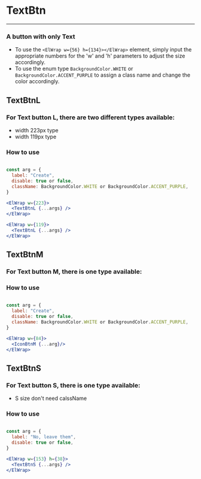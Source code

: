 
<Meta title="MDX/TextBtn" of={TextBtnStories} />

# TextBtn

---

### A button with only Text

- To use the `<ElWrap w={56} h={134}></ElWrap>` element, simply input the appropriate numbers for the 'w' and 'h' parameters to adjust the size accordingly.
- To use the enum type `BackgroundColor.WHITE` or `BackgroundColor.ACCENT_PURPLE` to assign a class name and change the color accordingly.

<Canvas>
  <Story of={TextBtnStories.PrimaryTextBtnPLL} />
  <Story of={TextBtnStories.DisableTextBtnPLL} />
  <Story of={TextBtnStories.PrimaryTextBtnWLL} />
  <Story of={TextBtnStories.DisableTextBtnWLL} />
  <Story of={TextBtnStories.PrimaryTextBtnPL} />
  <Story of={TextBtnStories.DisableTextBtnPL} />
  <Story of={TextBtnStories.PrimaryTextBtnWL} />
  <Story of={TextBtnStories.DisableTextBtnWL} />
  <Story of={TextBtnStories.PrimaryTextBtnPM} />
  <Story of={TextBtnStories.DisableTextBtnPM} />
  <Story of={TextBtnStories.PrimaryTextBtnWM} />
  <Story of={TextBtnStories.DisableTextBtnWM} />
  <Story of={TextBtnStories.PrimaryTextBtnS} />
  <Story of={TextBtnStories.DisableTextBtnS} />
</Canvas>

<Controls />

## TextBtnL

### For Text button L, there are two different types available:

- width 223px type
- width 119px type

### How to use

```jsx

const arg = {
  label: "Create",
  disable: true or false,
  className: BackgroundColor.WHITE or BackgroundColor.ACCENT_PURPLE,
}

<ElWrap w={223}>
  <TextBtnL {...args} />
</ElWrap>

<ElWrap w={119}>
  <TextBtnL {...args} />
</ElWrap>

```

<Canvas>
  <Story of={TextBtnStories.PrimaryTextBtnPLL} />
  <Story of={TextBtnStories.DisableTextBtnPLL} />
  <Story of={TextBtnStories.PrimaryTextBtnWLL} />
  <Story of={TextBtnStories.DisableTextBtnWLL} />
  <Story of={TextBtnStories.PrimaryTextBtnPL} />
  <Story of={TextBtnStories.DisableTextBtnPL} />
  <Story of={TextBtnStories.PrimaryTextBtnWL} />
  <Story of={TextBtnStories.DisableTextBtnWL} />
</Canvas>

## TextBtnM

### For Text button M, there is one type available:

### How to use

```jsx

const arg = {
  label: "Create",
  disable: true or false,
  className: BackgroundColor.WHITE or BackgroundColor.ACCENT_PURPLE,
}

<ElWrap w={84}>
  <IconBtnM {...arg}/>
</ElWrap>

```

<Canvas>
  <Story of={TextBtnStories.PrimaryTextBtnPM} />
  <Story of={TextBtnStories.DisableTextBtnPM} />
  <Story of={TextBtnStories.PrimaryTextBtnWM} />
  <Story of={TextBtnStories.DisableTextBtnWM} />
</Canvas>

## TextBtnS

### For Text button S, there is one type available:

- S size don't need calssName

### How to use

```jsx

const arg = {
  label: "No, leave them",
  disable: true or false,
}

<ElWrap w={153} h={38}>
  <TextBtnS {...args} />
</ElWrap>
```

<Canvas>
  <Story of={TextBtnStories.PrimaryTextBtnS} />
  <Story of={TextBtnStories.DisableTextBtnS} />
</Canvas>
